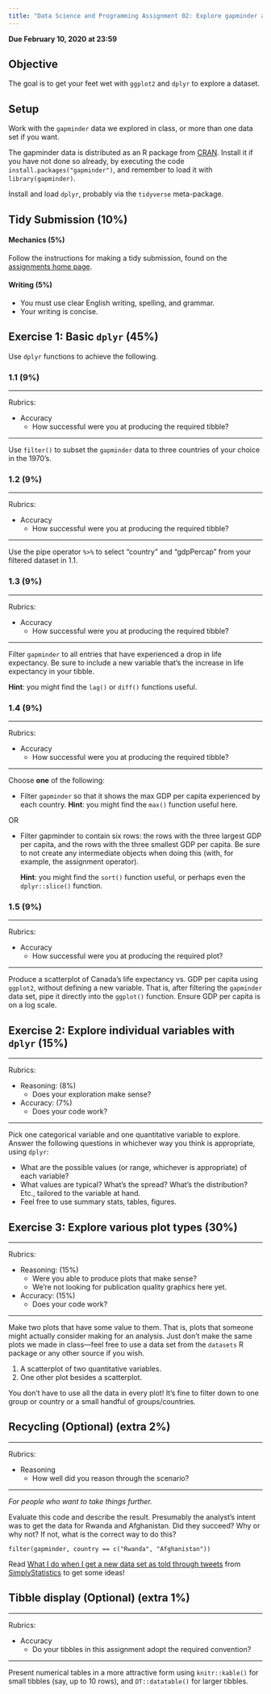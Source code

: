 ```yaml
---
title: "Data Science and Programming Assignment 02: Explore gapminder and use dplyr"
---
```


__Due February 10, 2020 at 23:59__

## Objective

The goal is to get your feet wet with `ggplot2` and `dplyr` to explore a dataset.

## Setup

Work with the `gapminder` data we explored in class, or more than one data set if you want.

The gapminder data is distributed as an R package from [CRAN](https://cran.r-project.org/web/packages/gapminder/index.html). 
Install it if you have not done so already, by executing the code 
`install.packages("gapminder")`, and remember to load it with `library(gapminder)`.

Install and load `dplyr`, probably via the `tidyverse` meta-package.

## Tidy Submission (10%)

#### Mechanics (5%)

Follow the instructions for making a tidy submission, found on the [assignments home page](/evaluation/assignments).

#### Writing (5%)

- You must use clear English writing, spelling, and grammar.
- Your writing is concise. 

## Exercise 1: Basic `dplyr` (45%)

Use `dplyr` functions to achieve the following.

### 1.1 (9%)

---

Rubrics:

- Accuracy
	- How successful were you at producing the required tibble?
	
---

Use `filter()` to subset the `gapminder` data to three countries of your choice in the 1970's.

### 1.2 (9%)

---

Rubrics:

- Accuracy
	- How successful were you at producing the required tibble?
	
---

Use the pipe operator `%>%` to select "country" and "gdpPercap" from your filtered dataset in 1.1.

### 1.3 (9%)

---

Rubrics:

- Accuracy
	- How successful were you at producing the required tibble?
	
---

Filter `gapminder` to all entries that have experienced a drop in life 
expectancy. Be sure to include a new variable that's the increase in life 
expectancy in your tibble. 

__Hint__: you might find the `lag()` or `diff()` functions useful. 

### 1.4 (9%)

---

Rubrics:

- Accuracy
	- How successful were you at producing the required tibble?
	
---

Choose **one** of the following: 

- Filter `gapminder` so that it shows the max GDP per capita experienced by 
each country. __Hint__: you might find the `max()` function useful here. 

OR

- Filter gapminder to contain six rows: the rows with the three largest GDP per 
  capita, and the rows with the three smallest GDP per capita. Be sure to not 
  create any intermediate objects when doing this (with, for example, the 
  assignment operator). 
  
  __Hint__: you might find the `sort()` function useful, or perhaps even the 
  `dplyr::slice()` function.


### 1.5 (9%)

---

Rubrics:

- Accuracy
	- How successful were you at producing the required plot?

---

Produce a scatterplot of Canada's life expectancy vs. GDP per capita using 
`ggplot2`, without defining a new variable. That is, after filtering the 
`gapminder` data set, pipe it directly into the `ggplot()` function. Ensure GDP 
per capita is on a log scale. 


## Exercise 2: Explore individual variables with `dplyr` (15%)

---

Rubrics: 

- Reasoning: (8%)
	- Does your exploration make sense?
- Accuracy: (7%)
	- Does your code work?

---

Pick one categorical variable and one quantitative variable to explore. Answer 
the following questions in whichever way you think is appropriate, using `dplyr`:

* What are the possible values (or range, whichever is appropriate) of each variable?
* What values are typical? What's the spread? What's the distribution? Etc., tailored to the variable at hand.
* Feel free to use summary stats, tables, figures.


## Exercise 3: Explore various plot types (30%)

---

Rubrics: 

- Reasoning: (15%)
	- Were you able to produce plots that make sense?
	- We're not looking for publication quality graphics here yet.
- Accuracy: (15%)
	- Does your code work?

---

Make two plots that have some value to them. That is, plots that someone might 
actually consider making for an analysis. Just don't make the same plots we made 
in class—feel free to use a data set from the `datasets` R package or any other
source if you wish.

1. A scatterplot of two quantitative variables.
2. One other plot besides a scatterplot.

You don't have to use all the data in every plot! It's fine to filter down to 
one group or country or a small handful of groups/countries.


## Recycling (Optional) (extra 2%)

---

Rubrics: 

- Reasoning
	- How well did you reason through the scenario?

---

*For people who want to take things further.*

Evaluate this code and describe the result. Presumably the analyst's intent was 
to get the data for Rwanda and Afghanistan. Did they succeed? Why or why not? 
If not, what is the correct way to do this?

```
filter(gapminder, country == c("Rwanda", "Afghanistan"))
```

Read [What I do when I get a new data set as told through tweets](http://simplystatistics.org/2014/06/13/what-i-do-when-i-get-a-new-data-set-as-told-through-tweets/) from [SimplyStatistics](http://simplystatistics.org) to get some ideas!


## Tibble display (Optional) (extra 1%)

---

Rubrics: 

- Accuracy
	- Do your tibbles in this assignment adopt the required convention?

---

Present numerical tables in a more attractive form using `knitr::kable()` for 
small tibbles (say, up to 10 rows), and `DT::datatable()` for larger tibbles.

